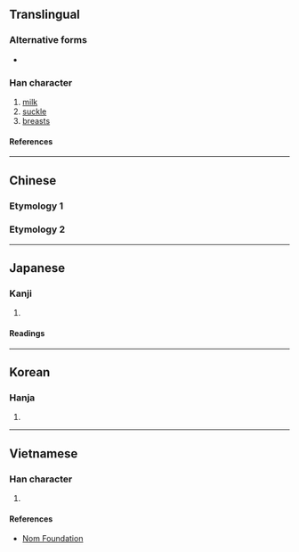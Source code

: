 {{character info/new}}
==Translingual==

===Alternative forms===
* {{zh-l|妳}}

===Han character===
{{Han char|rn=38|rad=女|as=14|sn=17|four=41427|canj=VMFB|ids=⿰女爾}}

# [[milk]]
# [[suckle]]
# [[breasts]]

====References====
{{Han ref|kx=0272.470|dkj=06824|dj=0541.060|hdz=21086.020|uh=5B2D}}

----

==Chinese==
===Etymology 1===
{{zh-see|妳|vt}}
===Etymology 2===
{{zh-see|奶|v}}
----

==Japanese==

===Kanji===
{{ja-kanji|grade=|rs=女14}}

# {{defn|lang=ja|sort=女14}}

====Readings====
{{ja-readings
|goon=ない, ね, に
|kanon=だい, でい, じ<ぢ
|kun=はは-, はぐく-む, あね-
}}

----

==Korean==

===Hanja===
{{ko-hanja|내}}

# {{defn|lang=ko|sort=女14}}

----

==Vietnamese==

===Han character===
{{vi-readings|rs=女14|reading=nãi}}

# {{defn|lang=vi|sort=女14}}

====References====
* [http://nomfoundation.org/common/nom_details.php?codepoint=5b2d Nom Foundation]